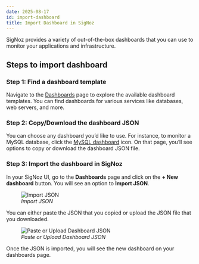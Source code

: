 ```yaml
---
date: 2025-08-17
id: import-dashboard
title: Import Dashboard in SigNoz
---
```


SigNoz provides a variety of out-of-the-box dashboards that you can use to monitor your applications and infrastructure. 

## Steps to import dashboard

### Step 1: Find a dashboard template

Navigate to the [Dashboards](https://signoz.io/dashboards) page to explore the available dashboard templates. You can find dashboards for 
various services like databases, web servers, and more.

### Step 2: Copy/Download the dashboard JSON

You can choose any dashboard you’d like to use. For instance, to monitor a MySQL database, click the [MySQL dashboard](https://signoz.io/docs/dashboards/dashboard-templates/mysql/) icon. On that page, you’ll see options to copy or download the dashboard JSON file.

### Step 3: Import the dashboard in SigNoz

In your SigNoz UI, go to the **Dashboards** page and click on the **+ New dashboard** button. You will see an option to **Import JSON**. 

<figure data-zoomable align="left">
    <img
        src="/img/docs/dashboards/import-dashboard/import-dashboard-json.webp"
        alt="Import JSON"
    />
    <figcaption>
        <i>
        Import JSON
        </i>
    </figcaption>
</figure>

You can either paste the JSON that you copied or upload the JSON file that you downloaded.

<figure data-zoomable align="left">
    <img
        src="/img/docs/dashboards/import-dashboard/paste-or-upload-dashboard-json.webp"
        alt="Paste or Upload Dashboard JSON"
    />
    <figcaption>
        <i>
        Paste or Upload Dashboard JSON
        </i>
    </figcaption>
</figure>

Once the JSON is imported, you will see the new dashboard on your dashboards page. 
